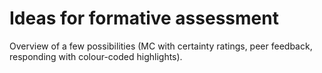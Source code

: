 # Ideas for formative assessment

Overview of a few possibilities (MC with certainty ratings, peer feedback, responding with colour-coded highlights).